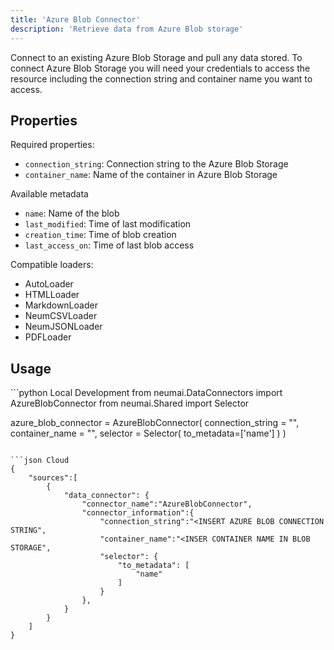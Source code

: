 ```yaml
---
title: 'Azure Blob Connector'
description: 'Retrieve data from Azure Blob storage'
---
```


Connect to an existing Azure Blob Storage and pull any data stored. To connect Azure Blob Storage you will need your credentials to access the resource including the connection string and container name you want to access.

## Properties

Required properties:
- `connection_string`: Connection string to the Azure Blob Storage
- `container_name`: Name of the container in Azure Blob Storage

Available metadata
- `name`: Name of the blob 
- `last_modified`: Time of last modification
- `creation_time`: Time of blob creation
- `last_access_on`: Time of last blob access

Compatible loaders:
- AutoLoader
- HTMLLoader
- MarkdownLoader
- NeumCSVLoader
- NeumJSONLoader
- PDFLoader

## Usage

<CodeGroup>
```python Local Development
from neumai.DataConnectors import AzureBlobConnector
from neumai.Shared import Selector

azure_blob_connector =  AzureBlobConnector(
    connection_string = "<INSERT AZURE BLOB CONNECTION STRING>",
    container_name = "<INSER CONTAINER NAME IN BLOB STORAGE>",
    selector = Selector(
        to_metadata=['name']
    )
)
```

```json Cloud
{
    "sources":[
        {
            "data_connector": {
                "connector_name":"AzureBlobConnector",
                "connector_information":{
                    "connection_string":"<INSERT AZURE BLOB CONNECTION STRING",
                    "container_name":"<INSER CONTAINER NAME IN BLOB STORAGE",
                    "selector": {
                        "to_metadata": [
                            "name"
                        ]
                    }
                },
            }
        }
    ]
}
```

</CodeGroup>